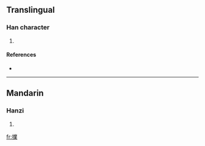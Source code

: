 ==Translingual==

===Han character===
{{Han char|rn=64|rad=手|as=13|sn=16|four=|canj=手廿金木 (QTCD)}}

# {{defn|Han|sort=手13}}

====References====
* {{Han ref|kx=0458.060|dkj=12797|hdz=31968.020|uh=64C8|ud=25800}}

----

==Mandarin==

===Hanzi===
{{cmn-hanzi|pin=[[bǔ]] ([[bu3]]), [[pū]] ([[pu1]])|wg=pu<sup>3</sup>, p'u<sup>1</sup>}}

# {{defn|Mandarin}}

[[fr:擈]]
